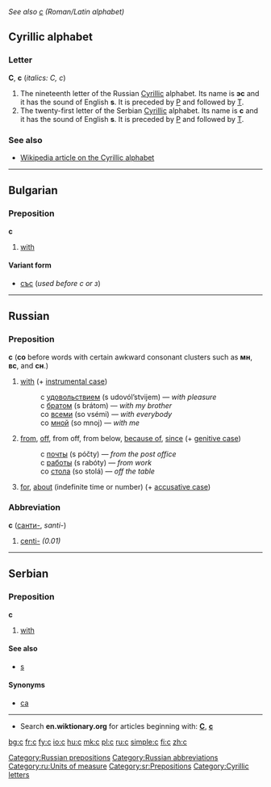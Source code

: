 ''See also [[c]] (Roman/Latin alphabet)''
==Cyrillic alphabet==

===Letter===
'''С''', '''с''' (''italics: С, с'')
#The nineteenth letter of the Russian [[Cyrillic]] alphabet. Its name is '''эс''' {{IPAchar|(ɛs)}} and it has the sound of English '''s'''. It is preceded by [[р|Р]] and followed by [[т|Т]].
#The twenty-first letter of the Serbian [[Cyrillic]] alphabet. Its name is '''с''' and it has the sound of English '''s'''. It is preceded by [[р|Р]] and followed by [[т|Т]].

===See also===
*[[w:Cyrillic alphabet|Wikipedia article on the Cyrillic alphabet]]

----

==Bulgarian==

===Preposition===
'''с'''
# [[with]]

====Variant form====
*[[със]] (''used before с or з'')

----

==Russian==
===Preposition===
'''с''' ('''со''' before words with certain awkward consonant clusters such as '''мн''', '''вс''', and '''сн'''.)

# [[with]] (+ [[instrumental case]])
#:с [[удовольствие|удовольствием]] (s udovól’stvijem) — ''with pleasure''
#:с [[брат|братом]] (s brátom) — ''with my brother''
#:со [[весь|всеми]] (so vsémi) — ''with everybody''
#:со [[я|мной]] (so mnoj) — ''with me''
# [[from]], [[off]], from off, from below, [[because of]], [[since]] (+ [[genitive case]])
#:с [[почта|почты]] (s póčty) — ''from the post office''
#:с [[работа|работы]] (s rabóty) — ''from work''
#:со [[стол|стола]] (so stolá) — ''off the table''
# [[for]], [[about]] (indefinite time or number) (+ [[accusative case]])

===Abbreviation===
'''с''' ([[санти-]], ''santi-'')

# [[centi-]] ''(0.01)''

[[Category:Russian prepositions]]
[[Category:Russian abbreviations]]
[[Category:ru:Units of measure]]


----

==Serbian==

===Preposition===
'''с'''
#[[with]]

====See also====
*[[s#Serbian|s]]

====Synonyms====
*[[са#Serbian|са]]

[[Category:sr:Prepositions]]

----

*Search '''en.wiktionary.org''' for articles beginning with: '''[http://en.wiktionary.org/w/index.php?title=Special%3AAllpages&from=%D0%A1&namespace=0 С]''', '''[http://en.wiktionary.org/w/index.php?title=Special%3AAllpages&from=%D1%81&namespace=0 с]'''

[[Category:Cyrillic letters]]

[[bg:с]]
[[fr:с]]
[[fy:с]]
[[io:с]]
[[hu:с]]
[[mk:с]]
[[pl:с]]
[[ru:с]]
[[simple:с]]
[[fi:с]]
[[zh:с]]